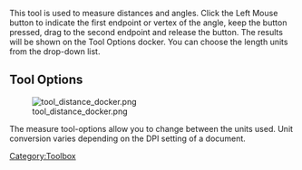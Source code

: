 {{ToolIcon|measure}}

This tool is used to measure distances and angles. Click the Left Mouse button to indicate the first endpoint or vertex of the angle, keep the button pressed, drag to the second endpoint and release the button. The results will be shown on the Tool Options docker. You can choose the length units from the drop-down list.

==Tool Options==
[[File:tool_distance_docker.png ]]

The measure tool-options allow you to change between the units used. Unit conversion varies depending on the DPI setting of a document.

[[Category:Toolbox]]
